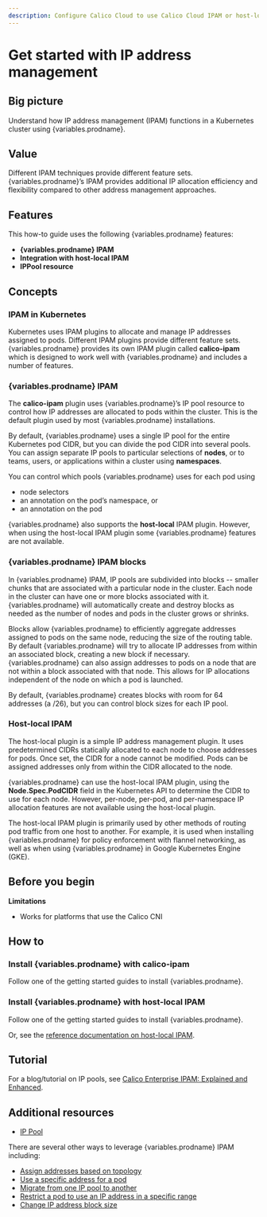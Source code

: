 ```yaml
---
description: Configure Calico Cloud to use Calico Cloud IPAM or host-local IPAM, and when to use one or the other.
---
```



# Get started with IP address management

## Big picture

Understand how IP address management (IPAM) functions in a Kubernetes cluster using {variables.prodname}.

## Value

Different IPAM techniques provide different feature sets. {variables.prodname}’s IPAM provides additional IP allocation efficiency and flexibility compared to other address management approaches.

## Features

This how-to guide uses the following {variables.prodname} features:

- **{variables.prodname} IPAM**
- **Integration with host-local IPAM**
- **IPPool resource**

## Concepts

### IPAM in Kubernetes

Kubernetes uses IPAM plugins to allocate and manage IP addresses assigned to pods. Different IPAM plugins provide different feature sets. {variables.prodname} provides its own IPAM plugin called **calico-ipam** which is designed to work well with {variables.prodname} and includes a number of features.

### {variables.prodname} IPAM

The **calico-ipam** plugin uses {variables.prodname}’s IP pool resource to control how IP addresses are allocated to pods within the cluster. This is the default plugin used by most {variables.prodname} installations.

By default, {variables.prodname} uses a single IP pool for the entire Kubernetes pod CIDR, but you can divide the pod CIDR into several pools. You can assign separate IP pools to particular selections of **nodes**, or to teams, users, or applications within a cluster using **namespaces**.

You can control which pools {variables.prodname} uses for each pod using

- node selectors
- an annotation on the pod’s namespace, or
- an annotation on the pod

{variables.prodname} also supports the **host-local** IPAM plugin. However, when using the host-local IPAM plugin some {variables.prodname} features are not available.

### {variables.prodname} IPAM blocks

In {variables.prodname} IPAM, IP pools are subdivided into blocks -- smaller chunks that are associated with a particular node in the cluster. Each node in the cluster can have one or more blocks associated with it. {variables.prodname} will automatically create and destroy blocks as needed as the number of nodes and pods in the cluster grows or shrinks.

Blocks allow {variables.prodname} to efficiently aggregate addresses assigned to pods on the same node, reducing the size of the routing table. By default {variables.prodname} will try to allocate IP addresses from within an associated block, creating a new block if necessary. {variables.prodname} can also assign addresses to pods on a node that are not within a block associated with that node. This allows for IP allocations independent of the node on which a pod is launched.

By default, {variables.prodname} creates blocks with room for 64 addresses (a /26), but you can control block sizes for each IP pool.

### Host-local IPAM

The host-local plugin is a simple IP address management plugin. It uses predetermined CIDRs statically allocated to each node to choose addresses for pods. Once set, the CIDR for a node cannot be modified. Pods can be assigned addresses only from within the CIDR allocated to the node.

{variables.prodname} can use the host-local IPAM plugin, using the **Node.Spec.PodCIDR** field in the Kubernetes API to determine the CIDR to use for each node. However, per-node, per-pod, and per-namespace IP allocation features are not available using the host-local plugin.

The host-local IPAM plugin is primarily used by other methods of routing pod traffic from one host to another. For example, it is used when installing {variables.prodname} for policy enforcement with flannel networking, as well as when using {variables.prodname} in Google Kubernetes Engine (GKE).

## Before you begin

**Limitations**

- Works for platforms that use the Calico CNI

## How to

### Install {variables.prodname} with calico-ipam

Follow one of the getting started guides to install {variables.prodname}.
<!-- TODO-XREFS-CC -->

### Install {variables.prodname} with host-local IPAM

Follow one of the getting started guides to install {variables.prodname}.
<!-- TODO-XREFS-CC -->

Or, see the [reference documentation on host-local IPAM](../../reference/component-resources/configuration.mdx#using-host-local-ipam).

## Tutorial

For a blog/tutorial on IP pools, see [Calico Enterprise IPAM: Explained and Enhanced](https://www.tigera.io/blog/calico-ipam-explained-and-enhanced/).

## Additional resources

- [IP Pool](../../reference/resources/ippool.mdx)

There are several other ways to leverage {variables.prodname} IPAM including:

- [Assign addresses based on topology](assign-ip-addresses-topology.mdx)
- [Use a specific address for a pod](use-specific-ip.mdx)
- [Migrate from one IP pool to another](migrate-pools.mdx)
- [Restrict a pod to use an IP address in a specific range](legacy-firewalls.mdx)
- [Change IP address block size](../../reference/resources/ippool.mdx)

<!--TODO-XREFS-CC - [View IP address utilization](/reference/clis/calicoctl/ipam/show/)-->
